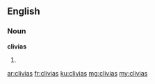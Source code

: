 ==English==

===Noun===
'''clivias'''

# {{plural of|clivia}}

[[ar:clivias]]
[[fr:clivias]]
[[ku:clivias]]
[[mg:clivias]]
[[my:clivias]]
